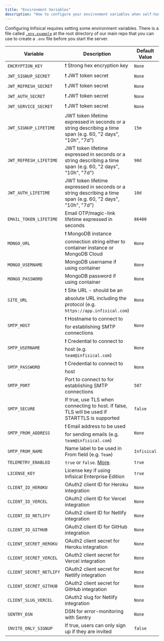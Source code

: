 ```yaml
---
title: "Environment Variables"
description: "How to configure your environment variables when self-hosting Infisical."
---
```


Configuring Infisical requires setting some environment variables. There is a file called [`.env.example`](https://github.com/Infisical/infisical/blob/main/.env.example) at the root directory of our main repo that you can use to create a `.env` file before you start the server.

| Variable                     | Description                                                                                                 | Default Value    |
| ---------------------------- | ----------------------------------------------------------------------------------------------------------- | ---------------- |
| `ENCRYPTION_KEY`             | ❗️ Strong hex encryption key                                                                                | `None`           |
| `JWT_SIGNUP_SECRET`          | ❗️ JWT token secret                                                                                         | `None`           |
| `JWT_REFRESH_SECRET`         | ❗️ JWT token secret                                                                                         | `None`           |
| `JWT_AUTH_SECRET`            | ❗️ JWT token secret                                                                                         | `None`           |
| `JWT_SERVICE_SECRET`         | ❗️ JWT token secret                                                                                         | `None`           |
| `JWT_SIGNUP_LIFETIME`        | JWT token lifetime expressed in seconds or a string describing a time span (e.g. 60, "2 days", "10h", "7d") | `15m`            |
| `JWT_REFRESH_LIFETIME`       | JWT token lifetime expressed in seconds or a string describing a time span (e.g. 60, "2 days", "10h", "7d") | `90d`            |
| `JWT_AUTH_LIFETIME`          | JWT token lifetime expressed in seconds or a string describing a time span (e.g. 60, "2 days", "10h", "7d") | `10d`            |
| `EMAIL_TOKEN_LIFETIME`       | Email OTP/magic-link lifetime expressed in seconds                                                          | `86400`          |
| `MONGO_URL`                  | ❗️ MongoDB instance connection string either to container instance or MongoDB Cloud                         | `None`           |
| `MONGO_USERNAME`             | MongoDB username if using container                                                                         | `None`           |
| `MONGO_PASSWORD`             | MongoDB password if using container                                                                         | `None`           |
| `SITE_URL`                   | ❗️ Site URL - should be an absolute URL including the protocol (e.g. `https://app.infisical.com`)           | `None`           |
| `SMTP_HOST`                  | ❗️ Hostname to connect to for establishing SMTP connections                                                    | `None` |
| `SMTP_USERNAME`              | ❗️ Credential to connect to host (e.g. `team@infisical.com`)                                                | `None`           |
| `SMTP_PASSWORD`              | ❗️ Credential to connect to host                                                                            | `None`           |
| `SMTP_PORT`                  | Port to connect to for establishing SMTP connections                                                     | `587`            |
| `SMTP_SECURE`                | If true, use TLS when connecting to host. If false, TLS will be used if STARTTLS is supported                        | `false`          |
| `SMTP_FROM_ADDRESS`          | ❗️ Email address to be used for sending emails (e.g. `team@infisical.com`)                                  | `None`           |
| `SMTP_FROM_NAME`             | Name label to be used in From field (e.g. `Team`)                                                           | `Infisical`      |
| `TELEMETRY_ENABLED`          | `true` or `false`. [More](../overview).                                                                     | `true`           |
| `LICENSE_KEY`                | License key if using Infisical Enterprise Edition                                                            | `true`           |
| `CLIENT_ID_HEROKU`           | OAuth2 client ID for Heroku integration                                                                      | `None`           |
| `CLIENT_ID_VERCEL`           | OAuth2 client ID for Vercel integration                                                                      | `None`           |
| `CLIENT_ID_NETLIFY`          | OAuth2 client ID for Netlify integration                                                                     | `None`           |
| `CLIENT_ID_GITHUB`           | OAuth2 client ID for GitHub integration                                                                     | `None`           |
| `CLIENT_SECRET_HEROKU`       | OAuth2 client secret for Heroku integration                                                                  | `None`           |
| `CLIENT_SECRET_VERCEL`       | OAuth2 client secret for Vercel integration                                                                  | `None`           |
| `CLIENT_SECRET_NETLIFY`      | OAuth2 client secret for Netlify integration                                                                 | `None`           |
| `CLIENT_SECRET_GITHUB`       | OAuth2 client secret for GitHub integration                                                                 | `None`           |
| `CLIENT_SLUG_VERCEL`         | OAuth2 slug for Netlify integration                                                                         | `None`           |
| `SENTRY_DSN`                 | DSN for error-monitoring with Sentry                                                                        | `None`           |
| `INVITE_ONLY_SIGNUP`         | If true, users can only sign up if they are invited                                                         | `false`           |
